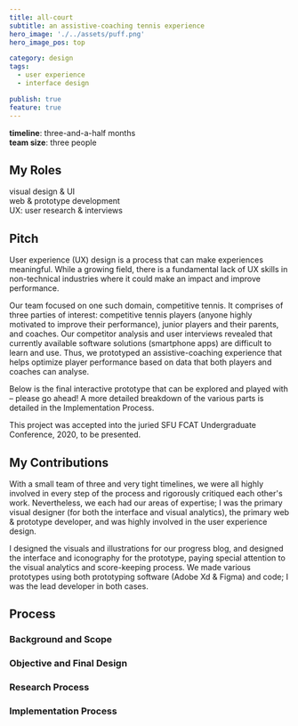 ```yaml
---
title: all-court
subtitle: an assistive-coaching tennis experience
hero_image: './../assets/puff.png'
hero_image_pos: top

category: design
tags:
  - user experience
  - interface design

publish: true
feature: true
---
```


**timeline**: three-and-a-half months  
**team size**: three people


## My Roles

visual design & UI  
web & prototype development  
UX: user research & interviews


## Pitch

User experience (UX) design is a process that can make experiences meaningful. While a growing field, there is a fundamental lack of UX skills in non-technical industries where it could make an impact and improve performance.

Our team focused on one such domain, competitive tennis. It comprises of three parties of interest: competitive tennis players (anyone highly motivated to improve their performance), junior players and their parents, and coaches. Our competitor analysis and user interviews revealed that currently available software solutions (smartphone apps) are difficult to learn and use. Thus, we prototyped an assistive-coaching experience that helps optimize player performance based on data that both players and coaches can analyse.

Below is the final interactive prototype that can be explored and played with – please go ahead! A more detailed breakdown of the various parts is detailed in the Implementation Process.

This project was accepted into the juried SFU FCAT Undergraduate Conference, 2020, to be presented.


## My Contributions

With a small team of three and very tight timelines, we were all highly involved in every step of the process and rigorously critiqued each other's work. Nevertheless, we each had our areas of expertise; I was the primary visual designer (for both the interface and visual analytics), the primary web & prototype developer, and was highly involved in the user experience design.

I designed the visuals and illustrations for our progress blog, and designed the interface and iconography for the prototype, paying special attention to the visual analytics and score-keeping process. We made various prototypes using both prototyping software (Adobe Xd & Figma) and code; I was the lead developer in both cases.


## Process

### Background and Scope

### Objective and Final Design

### Research Process

### Implementation Process